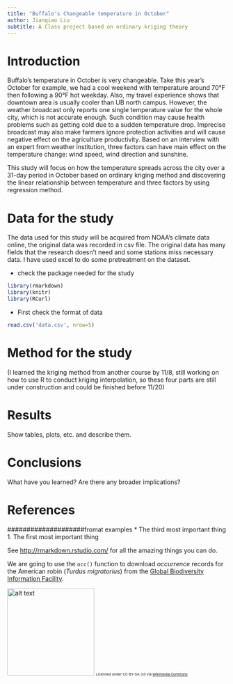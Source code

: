---
title: "Buffalo's Changeable temperature in October"
author: Jianqiao Liu
subtitle: A Class project based on ordinary kriging theory
---

# Introduction
Buffalo's temperature in October is very changeable. Take this year's October for example, we had a cool weekend with temperature around 70°F then following a 90°F hot weekday. Also, my travel experience shows that downtown area is usually cooler than UB north campus. However, the weather broadcast only reports one single temperature value for the whole city, which is not accurate enough. Such condition may cause health problems such as getting cold due to a sudden temperature drop. Imprecise broadcast may also make farmers ignore protection activities and will cause negative effect on the agriculture productivity. Based on an interview with an expert from weather institution, three factors can have main effect on the temperature change: wind speed, wind direction and sunshine. 

This study will focus on how the temperature spreads across the city over a 31-day period in October based on ordinary kriging method and discovering the linear relationship between temperature and three factors by using regression method. 


# Data for the study
The data used for this study will be acquired from NOAA's climate data online, the original data was recorded in csv file. The original data has many fields that the research doesn't need and some stations miss necessary data. I have used excel to do some pretreatment on the dataset.

* check the package needed for the study

```{r}
library(rmarkdown)
library(knitr)
library(RCurl)
```

* First check the format of data

```{r}
read.csv('data.csv', nrow=5)
```

# Method for the study
(I learned the kriging method from another course by 11/8, still working on how to use R to conduct kriging interpolation, so these four parts are still under construction and could be finished before 11/20)

# Results
Show tables, plots, etc. and describe them.

# Conclusions
What have you learned?  Are there any broader implications?

# References


####################fromat examples
* The third most important thing
1. The first most important thing

See [http://rmarkdown.rstudio.com/](http://rmarkdown.rstudio.com/) for all the amazing things you can do.


We are going to use the `occ()` function to download _occurrence_ records for the American robin (_Turdus migratorius_) from the [Global Biodiversity Information Facility](gbif.org).

<img src="https://upload.wikimedia.org/wikipedia/commons/b/b8/Turdus-migratorius-002.jpg" alt="alt text" width="200">
<small><small><small>Licensed under CC BY-SA 3.0 via [Wikimedia Commons](https://commons.wikimedia.org/wiki/File:Turdus-migratorius-002.jpg#/media/File:Turdus-migratorius-002.jpg)</small></small></small>





